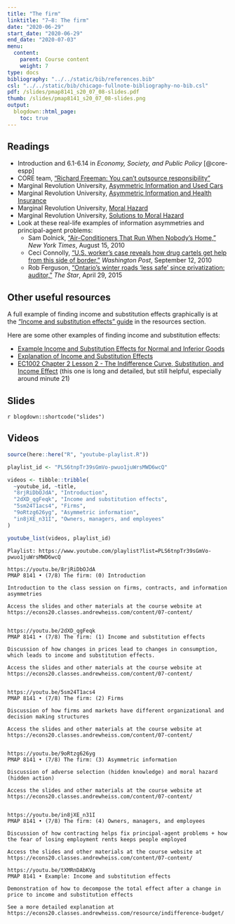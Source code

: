 ```yaml
---
title: "The firm"
linktitle: "7–8: The firm"
date: "2020-06-29"
start_date: "2020-06-29"
end_date: "2020-07-03"
menu:
  content:
    parent: Course content
    weight: 7
type: docs
bibliography: "../../static/bib/references.bib"
csl: "../../static/bib/chicago-fullnote-bibliography-no-bib.csl"
pdf: /slides/pmap8141_s20_07_08-slides.pdf
thumb: /slides/pmap8141_s20_07_08-slides.png
output:
  blogdown::html_page:
    toc: true
---
```


## Readings

- <i class="fas fa-book"></i> Introduction and 6.1-6.14 in *Economy, Society, and Public Policy* [@core-espp]
- <i class="fab fa-youtube"></i> CORE team, ["Richard Freeman: You can't outsource responsibility"](https://www.youtube.com/watch?v=2Zm5ZLMKhgQ)
- <i class="fab fa-youtube"></i> Marginal Revolution University, [Asymmetric Information and Used Cars](https://www.youtube.com/watch?v=sXPXpJ5vMnU)
- <i class="fab fa-youtube"></i> Marginal Revolution University, [Asymmetric Information and Health Insurance](https://www.youtube.com/watch?v=pUkRo9COd38)
- <i class="fab fa-youtube"></i> Marginal Revolution University, [Moral Hazard](https://www.youtube.com/watch?v=5v7TWKlYoN0)
- <i class="fab fa-youtube"></i> Marginal Revolution University, [Solutions to Moral Hazard](https://www.youtube.com/watch?v=6faL76QZ2AA)
- Look at these real-life examples of information asymmetries and principal-agent problems:
    - <i class="fas fa-external-link-square-alt"></i> Sam Dolnick, ["Air-Conditioners That Run When Nobody's Home,"](http://www.nytimes.com/2010/08/16/nyregion/16chill.html) *New York Times*, August 15, 2010
    - <i class="fas fa-external-link-square-alt"></i> Ceci Connolly, ["U.S. worker's case reveals how drug cartels get help from this side of border,"](http://www.washingtonpost.com/wp-dyn/content/article/2010/09/11/AR2010091105087.html) *Washington Post*, September 12, 2010
    - <i class="fas fa-external-link-square-alt"></i> Rob Ferguson, ["Ontario’s winter roads 'less safe' since privatization: auditor,"](https://www.thestar.com/news/canada/2015/04/29/ontarios-winter-roads-are-less-safe-since-privatization-auditor.html) *The Star*, April 29, 2015


## Other useful resources

A full example of finding income and substitution effects graphically is at the ["Income and substitution effects" guide](/resource/income-substitution/) in the resources section.

Here are some other examples of finding income and substitution effects:

- [Example Income and Substitution Effects for Normal and Inferior Goods](https://www.youtube.com/watch?v=pLhh_D5b_Lg)
- [Explanation of Income and Substitution Effects](https://www.youtube.com/watch?v=ysqGRwvlte0)
- [EC1002 Chapter 2 Lesson 2 - The Indifference Curve, Substitution, and Income Effect](https://www.youtube.com/watch?v=hDniSzSmpbU) (this one is long and detailed, but still helpful, especially around minute 21)

## Slides

`r blogdown::shortcode("slides")`


## Videos

```r
source(here::here("R", "youtube-playlist.R"))

playlist_id <- "PLS6tnpTr39sGmVo-pwuo1juWrsMWD6wcQ"

videos <- tibble::tribble(
  ~youtube_id, ~title,
  "8rjRiDbOJdA", "Introduction",
  "2dXD_qgFeqk", "Income and substitution effects",
  "5sm24T1acs4", "Firms",
  "9oRtzg626yg", "Asymmetric information",
  "in8jXE_n31I", "Owners, managers, and employees"
)

youtube_list(videos, playlist_id)
```


```cat
Playlist: https://www.youtube.com/playlist?list=PLS6tnpTr39sGmVo-pwuo1juWrsMWD6wcQ

https://youtu.be/8rjRiDbOJdA
PMAP 8141 • (7/8) The firm: (0) Introduction

Introduction to the class session on firms, contracts, and information asymmetries

Access the slides and other materials at the course website at https://econs20.classes.andrewheiss.com/content/07-content/


https://youtu.be/2dXD_qgFeqk
PMAP 8141 • (7/8) The firm: (1) Income and substitution effects

Discussion of how changes in prices lead to changes in consumption, which leads to income and substitution effects. 

Access the slides and other materials at the course website at https://econs20.classes.andrewheiss.com/content/07-content/

  
https://youtu.be/5sm24T1acs4
PMAP 8141 • (7/8) The firm: (2) Firms

Discussion of how firms and markets have different organizational and decision making structures

Access the slides and other materials at the course website at https://econs20.classes.andrewheiss.com/content/07-content/


https://youtu.be/9oRtzg626yg
PMAP 8141 • (7/8) The firm: (3) Asymmetric information

Discussion of adverse selection (hidden knowledge) and moral hazard (hidden action)

Access the slides and other materials at the course website at https://econs20.classes.andrewheiss.com/content/07-content/


https://youtu.be/in8jXE_n31I
PMAP 8141 • (7/8) The firm: (4) Owners, managers, and employees

Discussion of how contracting helps fix principal-agent problems + how the fear of losing employment rents keeps people employed

Access the slides and other materials at the course website at https://econs20.classes.andrewheiss.com/content/07-content/

https://youtu.be/tXMRnDAbKVg
PMAP 8141 • Example: Income and substitution effects

Demonstration of how to decompose the total effect after a change in price to income and substitution effects

See a more detailed explanation at https://econs20.classes.andrewheiss.com/resource/indifference-budget/
```
